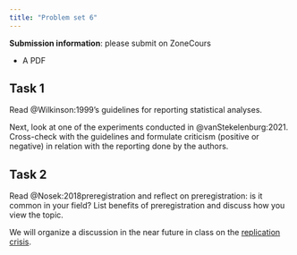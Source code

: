 ```yaml
---
title: "Problem set 6"
---
```



**Submission information**: please submit on ZoneCours

- A PDF

## Task 1

Read @Wilkinson:1999's guidelines for reporting statistical analyses.

Next, look at one of the experiments conducted in @vanStekelenburg:2021. Cross-check with the guidelines and formulate criticism (positive or negative) in relation with the reporting done by the authors.


## Task 2


Read @Nosek:2018preregistration and reflect on preregistration: is it common in your field? List benefits of preregistration and discuss how you view the topic. 

We will organize a discussion in the near future in class on the [replication crisis](https://lbelzile.github.io/math80667a/replication-crisis.html).
